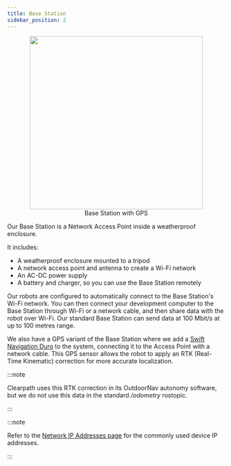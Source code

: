 ```yaml
---
title: Base Station
sidebar_position: 2
---
```


<center>
  <figure>
    <img
      src="/img/accessories_images/base_station_1.png"
      width="400"
    />
    <figcaption>Base Station with GPS</figcaption>
  </figure>
</center>

Our Base Station is a Network Access Point inside a weatherproof enclosure.

It includes:

- A weatherproof enclosure mounted to a tripod
- A network access point and antenna to create a Wi-Fi network
- An AC-DC power supply
- A battery and charger, so you can use the Base Station remotely

Our robots are configured to automatically connect to the Base Station's Wi-Fi network.
You can then connect your development computer to the Base Station through Wi-Fi or a network cable, and then share data with the robot over Wi-Fi.
Our standard Base Station can send data at 100 Mbit/s at up to 100 metres range.

We also have a GPS variant of the Base Station where we add a [Swift Navigation Duro](../sensors/gps/swift_navigation_duro.mdx) to the system, connecting it to the Access Point with a network cable.
This GPS sensor allows the robot to apply an RTK (Real-Time Kinematic) correction for more accurate localization.

:::note

Clearpath uses this RTK correction in its OutdoorNav autonomy software, but we do not use this data in the standard _/odometry_ rostopic.

:::

:::note

Refer to the [Network IP Addresses page](../../../ros/networking/network_ip_addresses.mdx) for the commonly used device IP addresses.

:::
